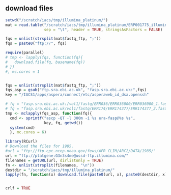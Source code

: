 ## download files

```r
setwd("/scratch/iacs/tmp/illumina_platinum/")
mat = read.table("/scratch/iacs/tmp/illumina_platinum/ERP001775_illumina_platinum.txt", 
                 sep = "\t", header = TRUE, stringsAsFactors = FALSE)

fqs = unlist(strsplit(mat$fastq_ftp, ";"))
fqs = paste0("ftp://", fqs)

require(parallel)
# tmp <- lapply(fqs, function(fq){
#   download.file(fq, basename(fq))
# })
#, mc.cores = 1


fqs = unlist(strsplit(mat$fastq_ftp, ";"))
fqs_asp = gsub("ftp.sra.ebi.ac.uk", "fasp.sra.ebi.ac.uk:",fqs)
key = "/IACS1/apps/aspera/connect/etc/asperaweb_id_dsa.openssh"

# fq = "fasp.sra.ebi.ac.uk:/vol1/fastq/ERR036/ERR036000/ERR036000_1.fastq.gz"
# fq = "fasp.sra.ebi.ac.uk/vol1/fastq/ERR174/ERR174377/ERR174377_2.fastq.gz"
tmp <- mclapply(fqs_asp, function(fq){
  cmd <- sprintf("ascp -QT -l 300m -i %s era-fasp@%s %s",
                 key, fq, getwd())
  system(cmd)
  }, mc.cores = 6)


```



```r
library(RCurl) 
# Download the files for 1985. 
#url = "ftp://ftp.cpc.ncep.noaa.gov/fews/AFR_CLIM/ARC2/DATA/1985/" 
url = "ftp://platgene:G3n3s4me@ussd-ftp.illumina.com/"
filenames = getURL(url, dirlistonly = TRUE) 
fn <- unlist(strsplit(filenames, "\n")) 
destdir = "/scratch/iacs/tmp/illumina_platinum/"
lapply(fn, function(x) download.file(paste0(url, x), paste0(destdir, x))) 


crlf = TRUE 
```

